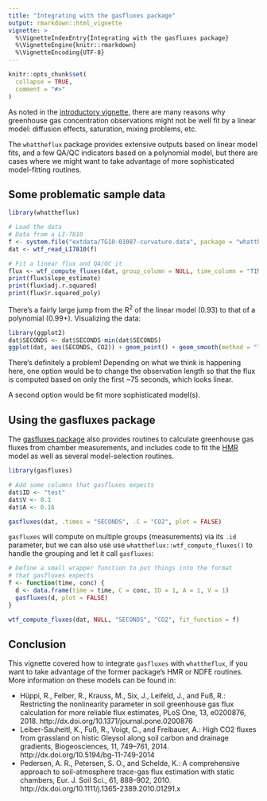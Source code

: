 ```yaml
---
title: "Integrating with the gasfluxes package"
output: rmarkdown::html_vignette
vignette: >
  %\VignetteIndexEntry{Integrating with the gasfluxes package}
  %\VignetteEngine{knitr::rmarkdown}
  %\VignetteEncoding{UTF-8}
---
```


```r
knitr::opts_chunk$set(
  collapse = TRUE,
  comment = "#>"
)
```

As noted in the [introductory vignette](intro-to-whattheflux.html), there are
many reasons why greenhouse gas concentration observations might not be
well fit by a linear model: diffusion effects, saturation, mixing problems, 
etc. 

The `whattheflux` package provides extensive outputs based on linear
model fits, and a few QA/QC indicators based on a polynomial model, but there
are cases where we might want to take advantage of more sophisticated
model-fitting routines.

## Some problematic sample data

```r
library(whattheflux)

# Load the data
# Data from a LI-7810
f <- system.file("extdata/TG10-01087-curvature.data", package = "whattheflux")
dat <- wtf_read_LI7810(f)

# Fit a linear flux and QA/QC it
flux <- wtf_compute_fluxes(dat, group_column = NULL, time_column = "TIMESTAMP", conc_column = "CO2")
print(flux$slope_estimate)
print(flux$adj.r.squared)
print(flux$r.squared_poly)
```

There's a fairly large jump from the R<sup>2</sup> of the linear
model (0.93) to that of a polynomial (0.99+). Visualizing the data:

```r
library(ggplot2)
dat$SECONDS <- dat$SECONDS-min(dat$SECONDS)
ggplot(dat, aes(SECONDS, CO2)) + geom_point() + geom_smooth(method = "lm")
```

There's definitely a problem! Depending on what we think is happening here,
one option would be to change the observation length so that the flux is
computed based on only the first ~75 seconds, which looks linear.

A second option would be fit more sophisticated model(s).

## Using the gasfluxes package

The [gasfluxes package](https://git-dmz.thuenen.de/fuss/gasfluxes) also 
provides routines to calculate greenhouse gas fluxes from chamber
measurements, and includes code to fit the 
[HMR](http://dx.doi.org/10.1111/j.1365-2389.2010.01291.x) model as well as 
several model-selection routines.

```r
library(gasfluxes)

# Add some columns that gasfluxes expects
dat$ID <- "test"
dat$V <- 0.1
dat$A <- 0.16

gasfluxes(dat, .times = "SECONDS", .C = "CO2", plot = FALSE)
```

`gasfluxes` will compute on multiple groups (measurements) via its `.id`
parameter, but we can also use use `whattheflux::wtf_compute_fluxes()` to
handle the grouping and let it call `gasfluxes`:

```r
# Define a small wrapper function to put things into the format
# that gasfluxes expects
f <- function(time, conc) {
  d <- data.frame(time = time, C = conc, ID = 1, A = 1, V = 1)
  gasfluxes(d, plot = FALSE)
}

wtf_compute_fluxes(dat, NULL, "SECONDS", "CO2", fit_function = f)
```

## Conclusion

This vignette covered how to integrate `gasfluxes` with `whattheflux`, if
you want to take advantage of the former package's HMR or NDFE routines.
More information on these models can be found in:

* Hüppi, R., Felber, R., Krauss, M., Six, J., Leifeld, J., and Fuß, R.: 
Restricting the nonlinearity parameter in soil greenhouse gas flux calculation 
for more reliable flux estimates, PLoS One, 13, e0200876, 2018.
http://dx.doi.org/10.1371/journal.pone.0200876
* Leiber-Sauheitl, K., Fuß, R., Voigt, C., and Freibauer, A.: 
High CO2 fluxes from grassland on histic Gleysol along soil carbon and 
drainage gradients, Biogeosciences, 11, 749–761, 2014.
http://dx.doi.org/10.5194/bg-11-749-2014
* Pedersen, A. R., Petersen, S. O., and Schelde, K.: A comprehensive approach
to soil-atmosphere trace-gas flux estimation with static chambers, 
Eur. J. Soil Sci., 61, 888–902, 2010.
http://dx.doi.org/10.1111/j.1365-2389.2010.01291.x
